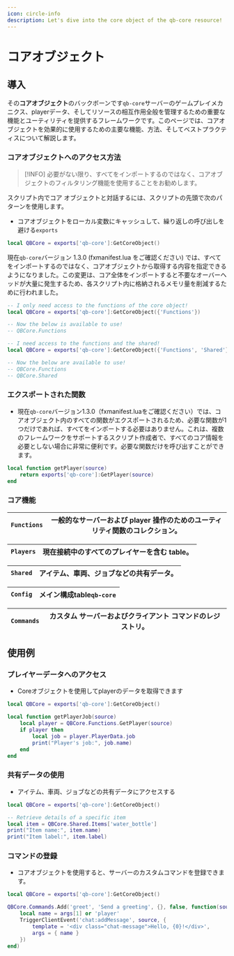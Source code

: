 ```yaml
---
icon: circle-info
description: Let's dive into the core object of the qb-core resource!
---
```


# コアオブジェクト

## 導入

その**コアオブジェクト**のバックボーンです`qb-core`サーバーのゲームプレイメカニクス、playerデータ、そしてリソースの相互作用全般を管理するための重要な機能とユーティリティを提供するフレームワークです。このページでは、コアオブジェクトを効果的に使用するための主要な機能、方法、そしてベストプラクティスについて解説します。

### コアオブジェクトへのアクセス方法

> \[!INFO]
> 必要がない限り、すべてをインポートするのではなく、コアオブジェクトのフィルタリング機能を使用することをお勧めします。

スクリプト内でコア オブジェクトと対話するには、スクリプトの先頭で次のパターンを使用します。

* コアオブジェクトをローカル変数にキャッシュして、繰り返しの呼び出しを避ける`exports`

```lua
local QBCore = exports['qb-core']:GetCoreObject()
```

現在`qb-core`バージョン 1.3.0 (fxmanifest.lua をご確認ください) では、すべてをインポートするのではなく、コアオブジェクトから取得する内容を指定できるようになりました。この変更は、コア全体をインポートすると不要なオーバーヘッドが大量に発生するため、各スクリプト内に格納されるメモリ量を削減するために行われました。

```lua
-- I only need access to the functions of the core object!
local QBCore = exports['qb-core']:GetCoreObject({'Functions'})

-- Now the below is available to use!
-- QBCore.Functions

-- I need access to the functions and the shared!
local QBCore = exports['qb-core']:GetCoreObject({'Functions', 'Shared'})

-- Now the below are available to use!
-- QBCore.Functions
-- QBCore.Shared
```

### エクスポートされた関数

* 現在`qb-core`バージョン1.3.0（fxmanifest.luaをご確認ください）では、コアオブジェクト内のすべての関数がエクスポートされるため、必要な関数が1つだけであれば、すべてをインポートする必要はありません。これは、複数のフレームワークをサポートするスクリプト作成者で、すべてのコア情報を必要としない場合に非常に便利です。必要な関数だけを呼び出すことができます。

```lua
local function getPlayer(source)
    return exports['qb-core']:GetPlayer(source)
end
```

### コア機能

|`Functions`| 一般的なサーバーおよび player 操作のためのユーティリティ関数のコレクション。 |
| ----------- | -------------------------------------------------------------------------- |

|`Players`| 現在接続中のすべてのプレイヤーを含む table。 |
| --------- | --------------------------------------------------- |

|`Shared`| アイテム、車両、ジョブなどの共有データ。 |
| -------- | ------------------------------------------- |

|`Config`| メイン構成table`qb-core`|
| -------- | ------------------------------------------ |

|`Commands`| カスタム サーバーおよびクライアント コマンドのレジストリ。 |
| ---------- | ------------------------------------------------- |

## 使用例

### プレイヤーデータへのアクセス

* Coreオブジェクトを使用してplayerのデータを取得できます

```lua
local QBCore = exports['qb-core']:GetCoreObject()

local function getPlayerJob(source)
    local player = QBCore.Functions.GetPlayer(source)
    if player then
        local job = player.PlayerData.job
        print("Player's job:", job.name)
    end
end
```

### 共有データの使用

* アイテム、車両、ジョブなどの共有データにアクセスする

```lua
local QBCore = exports['qb-core']:GetCoreObject()

-- Retrieve details of a specific item
local item = QBCore.Shared.Items['water_bottle']
print("Item name:", item.name)
print("Item label:", item.label)
```

### コマンドの登録

* コアオブジェクトを使用すると、サーバーのカスタムコマンドを登録できます。

```lua
local QBCore = exports['qb-core']:GetCoreObject()

QBCore.Commands.Add('greet', 'Send a greeting', {}, false, function(source, args)
    local name = args[1] or 'player'
    TriggerClientEvent('chat:addMessage', source, {
        template = '<div class="chat-message">Hello, {0}!</div>',
        args = { name }
    })
end)
```

